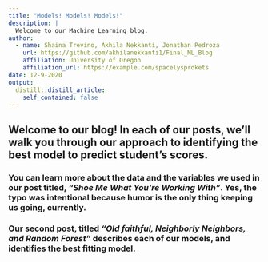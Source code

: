 ```yaml
---
title: "Models! Models! Models!"
description: |
  Welcome to our Machine Learning blog. 
author:
  - name: Shaina Trevino, Akhila Nekkanti, Jonathan Pedroza 
    url: https://github.com/akhilanekkanti1/Final_ML_Blog
    affiliation: University of Oregon
    affiliation_url: https://example.com/spacelysprokets
date: 12-9-2020
output:
  distill::distill_article:
    self_contained: false
---
```


## Welcome to our blog! In each of our posts, we'll walk you through our approach to identifying the best model to predict student's scores. 

### You can learn more about the data and the variables we used in our post titled, *"Shoe Me What You're Working With"*. Yes, the typo was intentional because humor is the only thing keeping us going, currently. 

### Our second post, titled *"Old faithful, Neighborly Neighbors, and Random Forest"* describes each of our models, and identifies the best fitting model.



